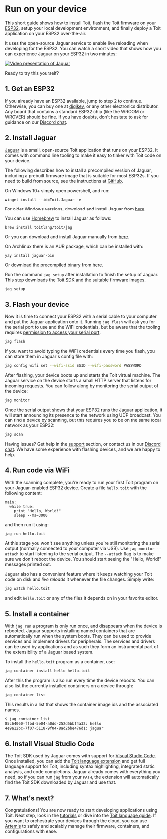 
# Run on your device

This short guide shows how to install Toit, flash the Toit firmware on your [ESP32](https://www.espressif.com/en/products/socs/esp32),
setup your local development environment, and finally deploy a Toit application on your ESP32 over-the-air.

It uses the open-source Jaguar service to enable live reloading when developing for the ESP32. You
can watch a short video that shows how you can experience Jaguar on your ESP32 in two minutes:

[<img src={JaguarVideo} alt="Video presentation of Jaguar" />](https://youtu.be/cU7zr6_YBbQ)

Ready to try this yourself?


## 1. Get an ESP32

If you already have an ESP32 available, jump to step 2 to continue. Otherwise, you can buy one at [digikey](https://www.digikey.com), or
any other electronics distributor. Any board that contains a standard ESP32 chip (like the WROOM or WROVER) should be fine.
If you have doubts, don't hesitate to ask for guidance on our [Discord chat](https://chat.toit.io/).


## 2. Install Jaguar

[Jaguar](https://github.com/toitlang/jaguar) is a small, open-source Toit application that runs on your ESP32. It comes
with command line tooling to make it easy to tinker with Toit code on your device.

The following describes how to install a precompiled version of Jaguar,
including a prebuilt firmware image that is suitable for most ESP32s.  If you need to
build from source, see the instructions at [GitHub](https://github.com/toitlang/jaguar#building-it-yourself).

<Tabs>
<Tab label="Windows">

On Windows 10+ simply open powershell, and run:
```shell
winget install --id=Toit.Jaguar -e
```

For older Windows versions, download and install Jaguar from
[here](https://github.com/toitlang/jaguar/releases/latest/download/jag_installer.exe).

</Tab>
<Tab label="macOS">

You can use [Homebrew](https://brew.sh/) to install Jaguar as follows:
```shell
brew install toitlang/toit/jag
```

Or you can download and install Jaguar manually from
[here](https://github.com/toitlang/jaguar/releases/latest/download/jag.dmg).

</Tab>

<Tab label="Linux">

On Archlinux there is an AUR package, which can be installed with:

```shell
yay install jaguar-bin
```

Or download the precompiled binary from [here](https://github.com/toitlang/jaguar/releases/latest/download/jag_linux.tgz).

</Tab>
</Tabs>

Run the command `jag setup` after installation to finish the setup of Jaguar. This step downloads
the [Toit SDK](https://github.com/toitlang/toit) and the suitable firmware images.

``` sh
jag setup
```

## 3. Flash your device

Now it is time to connect your ESP32 with a serial cable to your computer and put the Jaguar
application onto it. Running `jag flash` will ask you for the serial port to use and the WiFi
credentials, but be aware that the tooling requires
[permission to access your serial port](https://github.com/toitlang/jaguar#permission-to-access-serial-port).

``` sh
jag flash
```

If you want to avoid typing the WiFi credentials every time you flash, you can store
them in Jaguar's config file with:

``` sh
jag config wifi set --wifi-ssid SSID --wifi-password PASSWORD
```

After flashing, your device boots up and starts the Toit virtual machine. The Jaguar service on
the device starts a small HTTP server that listens for incoming requests. You can follow along
by monitoring the serial output of the device:

``` sh
jag monitor
```

Once the serial output shows that your ESP32 runs the Jaguar application, it will start announcing
its presence to the network using UDP broadcast. You can find a device by scanning, but this requires
you to be on the same local network as your ESP32:

``` sh
jag scan
```

Having issues? Get help in the [support](../../support) section, or contact us in
our [Discord chat](https://chat.toit.io/). We have some experience with flashing devices,
and we are happy to help.


## 4. Run code via WiFi

With the scanning complete, you're ready to run your first Toit program on your Jaguar-enabled
ESP32 device. Create a file `hello.toit` with the following content:

```
main:
  while true:
    print "Hello, World!"
    sleep --ms=3000
```

and then run it using:

``` sh
jag run hello.toit
```

At this stage you won't see anything unless you're still monitoring the serial output
(normally connected to your computer via USB). Use `jag monitor --attach` to start
listening to the serial output. The `--attach` flag is to make sure we don't reboot
the device. You should start seeing the "Hello, World!" messages printed out.

Jaguar also has a convenient feature where it keeps watching your Toit code on disk
and *live reloads* it whenever the file changes. Simply write:

``` sh
jag watch hello.toit
```

and edit `hello.toit` or any of the files it depends on in your favorite editor.


## 5. Install a container

With `jag run` a program is only run once, and disappears when the device is rebooted. Jaguar supports
installing named containers that are automatically run when the system boots. They can be used
to provide services and implement drivers for peripherals. The services and drivers can be used by
applications and as such they form an instrumental part of the extensibility of a Jaguar based system.

To install the `hello.toit` program as a container, use:

``` sh
jag container install hello hello.toit
```

After this the program is also run every time the device reboots. You can also list the currently installed
containers on a device through:

``` sh
jag container list
```

This results in a list that shows the container image ids and the associated names.

``` txt
$ jag container list
85c64060-ffbd-5e04-a0dd-252d5bbf4a32: hello
4e9a12bc-7f07-5118-9f04-8ad2bbe476d1: jaguar
```


## 6. Install Visual Studio Code

The Toit SDK used by Jaguar comes with support for [Visual Studio Code](https://code.visualstudio.com/download).
Once installed, you can add the [Toit language extension](https://marketplace.visualstudio.com/items?itemName=toit.toit)
and get full language support for Toit, including syntax highlighting, integrated static analysis, and code completions.
Jaguar already comes with everything you need, so if you can run `jag` from your `PATH`, the extension will automatically
find the Toit SDK downloaded by Jaguar and use that.


## 7. What's next?

Congratulations! You are now ready to start developing applications using Toit. Next step, look in the [tutorials](../../tutorials) or
dive into the [Toit language guide](../../language). If you want to orchestrate your devices through the cloud, you can use [Artemis](fleet)
to safely and scalably manage their firmware, containers, and configurations with ease.
